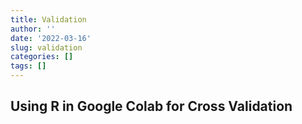 ```yaml
---
title: Validation
author: ''
date: '2022-03-16'
slug: validation
categories: []
tags: []
---
```

## Using R in Google Colab for Cross Validation
<script src="https://gist.github.com/thayerm/d1835a5c3d14ecbd096a80aaf0e83ef1.js"></script>